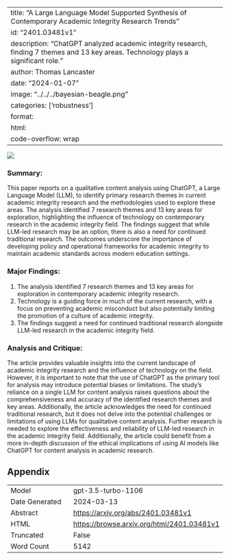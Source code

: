 
---
title: "A Large Language Model Supported Synthesis of Contemporary Academic Integrity Research Trends"
id: "2401.03481v1"
description: "ChatGPT analyzed academic integrity research, finding 7 themes and 13 key areas. Technology plays a significant role."
author: Thomas Lancaster
date: "2024-01-07"
image: "../../../bayesian-beagle.png"
categories: ['robustness']
format:
  html:
    code-overflow: wrap
---

![](../../../bayesian-beagle.png)

### **Summary:**
This paper reports on a qualitative content analysis using ChatGPT, a Large Language Model (LLM), to identify primary research themes in current academic integrity research and the methodologies used to explore these areas. The analysis identified 7 research themes and 13 key areas for exploration, highlighting the influence of technology on contemporary research in the academic integrity field. The findings suggest that while LLM-led research may be an option, there is also a need for continued traditional research. The outcomes underscore the importance of developing policy and operational frameworks for academic integrity to maintain academic standards across modern education settings.

### Major Findings:
1. The analysis identified 7 research themes and 13 key areas for exploration in contemporary academic integrity research.
2. Technology is a guiding force in much of the current research, with a focus on preventing academic misconduct but also potentially limiting the promotion of a culture of academic integrity.
3. The findings suggest a need for continued traditional research alongside LLM-led research in the academic integrity field.

### Analysis and Critique:
The article provides valuable insights into the current landscape of academic integrity research and the influence of technology on the field. However, it is important to note that the use of ChatGPT as the primary tool for analysis may introduce potential biases or limitations. The study's reliance on a single LLM for content analysis raises questions about the comprehensiveness and accuracy of the identified research themes and key areas. Additionally, the article acknowledges the need for continued traditional research, but it does not delve into the potential challenges or limitations of using LLMs for qualitative content analysis. Further research is needed to explore the effectiveness and reliability of LLM-led research in the academic integrity field. Additionally, the article could benefit from a more in-depth discussion of the ethical implications of using AI models like ChatGPT for content analysis in academic research.

## Appendix

|          |          |
|----------|----------|
| Model     | gpt-3.5-turbo-1106       |
| Date Generated     | 2024-03-13       |
| Abstract | [https://arxiv.org/abs/2401.03481v1](https://arxiv.org/abs/2401.03481v1)        |
| HTML     | [https://browse.arxiv.org/html/2401.03481v1](https://browse.arxiv.org/html/2401.03481v1)       |
| Truncated       | False       |
| Word Count       | 5142       |